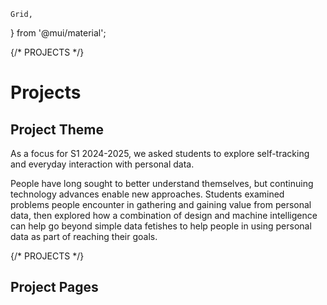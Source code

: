     Grid,
} from '@mui/material';



{/* PROJECTS */}

# Projects

## Project Theme

As a focus for S1 2024-2025,
we asked students to explore self-tracking and everyday interaction with personal data.

People have long sought to better understand themselves, but continuing technology advances enable new approaches.
Students examined problems people encounter in gathering and gaining value from personal data,
then explored how a combination of design and machine intelligence can help go beyond simple data fetishes to help people in using personal data as part of reaching their goals.

{/* PROJECTS */}

## Project Pages

<Grid container spacing={4}>

<Grid item>
<ProjectCard name="Nutri_Monitor" logo="images/projects/Nutri_Monitor/project_thumb.png" path="Nutri_Monitor" />
<ProjectCard name="BeautySpace" logo="images/projects/project1/project_thumb.png" path="BeautySpace" />
<ProjectCard name="FocUs" logo="images/projects/project1/project_thumb.png" path="FocUs" />
<ProjectCard name="Capybara_relax" logo="images/projects/project1/project_thumb.png" path="Capybara_relax" />
</Grid>

</Grid>
